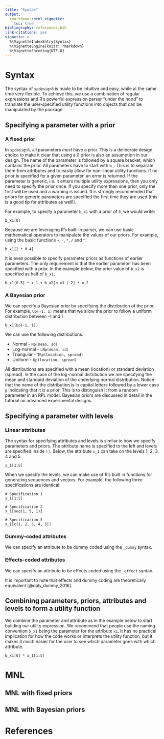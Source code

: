 ```yaml
---
title: "Syntax"
output: 
  rmarkdown::html_vignette:
    toc: true
bibliography: references.bib
link-citations: yes
vignette: >
  %\VignetteIndexEntry{Syntax}
  %\VignetteEngine{knitr::rmarkdown}
  %\VignetteEncoding{UTF-8}
---
```


# Syntax
The syntax of `spdesignR` is made to be intuitive and easy, while at the same time very flexible. To achieve this, we use a combination of regular expressions and R's powerful expression parser "under the hood" to translate the user-specified utility functions into objects that can be manipulated by the package. 

## Specifying a parameter with a prior
### A fixed prior
In `spdesignR`, all parameters *must* have a prior. This is a deliberate design choice to make it clear that using a 0 prior is also an assumption in our design. The name of the parameter is followed by a square bracket, which contains the prior. All parameters have to start with `b_`. This is to separate them from attributes and to easily allow for non-linear utility functions. If no prior is specified for a given parameter, an error is returned. If the parameter is generic, i.e. it enters multiple utility expressions, then you only need to specify the prior once. If you specify more than one prior, only the first will be used and a warning is issued. It is strongly recommended that priors for generic parameters are specified the first time they are used (this is a good tip for attributes as well!). 

For example, to specify a parameter `b_x1` with a prior of `0`, we would write: 

```
b_x1[0]
```

Because we are leveraging R's built-in parser, we can use basic mathematical operators to manipulate the values of our priors. For example, using the basic functions `+`, `-`, `*`, `/` and `^`:

```
b_x1[2 * 0.4]
```

It is even possible to specify parameter priors as functions of earlier parameters. The only requirement is that the earlier parameter has been specified with a prior. In the example below, the prior value of `b_x2` is specified as half of `b_x1`.

```
b_x1[0.5] * x_1 + b_x2[b_x1 / 2] * x_2
```

### A Bayesian prior

We can specify a Bayesian prior by specifying the distribution of the prior. For example, `Up(-1, 1)` means that we allow the prior to follow a uniform distribution between -1 and 1. 

```
b_x1[Up(-1, 1)]
```

We can use the following distributions:

* Normal - `Np(mean, sd)`
* Log-normal - `LNp(mean, sd)`
* Triangular - `TRp(location, spread)`
* Uniform - `Up(location, spread)`

All distributions are specified with a mean (location) or standard deviation (spread). In the case of the log-normal distribution we are specifying the mean and standard deviation of the underlying normal distribution. Notice that the name of the distribution is in capital letters followed by a lower case `p` indicating that it is a prior. This is to distinguish it from a random parameter in an RPL model. Bayesian priors are discussed in detail in the tutorial on advanced experimental designs. 

## Specifying a parameter with levels
### Linear attributes
The syntax for specifying attributes and levels is similar to how we specify parameters and priors. The attribute name is specified to the left and levels are specified inside `[]`. Below, the attribute `x_1` can take on the levels 1, 2, 3, 4 and 5. 

```
x_1[1:5]
```

When we specify the levels, we can make use of R's built in functions for generating sequences and vectors. For example, the following three specifications are identical:

```
# Specification 1
x_1[1:5]

# Specification 2
x_1[seq(1, 5, 1)]

# Specification 3
x_1[c(1, 2, 3, 4, 5)]
```

### Dummy-coded attributes
We can specify an attribute to be dummy coded using the `_dummy` syntax.

### Effects-coded attributes
We can specify an attribute to be effects coded using the `_effect` syntax.


It is important to note that effects and dummy coding are theoretically equivalent [@daly_dummy_2016]. 

## Combining parameters, priors, attributes and levels to form a utility function

We combine the parameter and attribute as in the example below to start building our utility expression. We recommend that people use the naming convention `b_x1` being the parameter for the attribute `x1`. It has no practical implication for how the code works or interprets the utility function, but it makes it much easier for the user to see which parameter goes with which attribute.

 ```
b_x1[0] * x_1[1:5]
```

# MNL

## MNL with fixed priors

## MNL with Bayesian priors


# References
